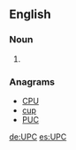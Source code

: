 ==English==

===Noun===
{{en-noun}}

# {{initialism of|{{w|Universal Product Code}}}}

===Anagrams===
* [[CPU#English|CPU]] 
* [[cup#English|cup]]
* [[PUC#English|PUC]]

[[de:UPC]]
[[es:UPC]]